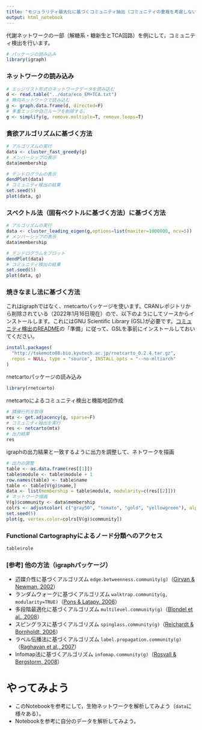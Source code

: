 ```yaml
---
title: "モジュラリティ最大化に基づくコミュニティ抽出（コミュニティの重複を考慮しない場合）"
output: html_notebook
---
```


代謝ネットワークの一部（解糖系・糖新生とTCA回路）を例にして，コミュニティ検出を行います。

```r
# パッケージの読み込み
library(igraph)
```

### ネットワークの読み込み
```r
# エッジリスト形式のネットワークデータを読み込む
d <- read.table("../data/eco_EM+TCA.txt")
# 無向ネットワークで読み込む
g <- graph.data.frame(d, directed=F)
# 多重エッジや自己ループを削除する。
g <- simplify(g, remove.multiple=T, remove.loops=T)
```

### 貪欲アルゴリズムに基づく方法
```r
# アルゴリズムの実行
data <- cluster_fast_greedy(g)
# メンバーシップの表示
data$membership
```

```r
# デンドログラムの表示
dendPlot(data)
# コミュニティ検出の結果
set.seed(5)
plot(data, g)
```
### スペクトル法（固有ベクトルに基づく方法）に基づく方法
```r
# アルゴリズムの実行
data <- cluster_leading_eigen(g,options=list(maxiter=1000000, ncv=5))
# メンバーシップの表示
data$membership
```

```r
# デンドログラムをプロット
dendPlot(data)
# コミュニティ検出の結果
set.seed(5)
plot(data, g)
```

### 焼きなまし法に基づく方法

これはigraphではなく、rnetcartoパッケージを使います。CRANレポジトリから削除されている（2022年1月16日現在）ので、以下のようにしてソースからインストールします。これにはGNU Scientific Library (GSL)が必要です。[コミュニティ検出のREADME](https://github.com/kztakemoto/network-analysis-in-biology/tree/main/community_detection)の「準備」に従って、GSLを事前にインストールしておいてください。
```r
install.packages(
  "http://takemoto08.bio.kyutech.ac.jp/rnetcarto_0.2.4.tar.gz", 
  repos = NULL, type = "source", INSTALL_opts = "--no-mltiarch"
)
```

rnetcartoパッケージの読み込み
```r
library(rnetcarto)
```

rnetcartoによるコミュニティ検出と機能地図作成
```r
# 隣接行列を取得
mtx <- get.adjacency(g, sparse=F)
# コミュニティ抽出を実行
res <- netcarto(mtx)
# 出力結果
res
```

igraphの出力結果と一致するように出力を調整して、ネトワークを描画
```r
# 出力の調整
table <- as.data.frame(res[[1]])
table$module <- table$module + 1
row.names(table) <- table$name
table <- table[V(g)$name,]
data <- list(membership = table$module, modularity=c(res[[2]]))
# ネットワーク描画
V(g)$community <- data$membership
colrs <- adjustcolor( c("gray50", "tomato", "gold", "yellowgreen"), alpha=.6) # 色付け
set.seed(5)
plot(g, vertex.color=colrs[V(g)$community])
```

### Functional Cartographyによるノード分類へのアクセス
```r
table$role
```

### [参考] 他の方法（igraphパッケージ）
  + 辺媒介性に基づくアルゴリズム ``edge.betweenness.community(g)``（[Girvan & Newman, 2002](https://arxiv.org/abs/cond-mat/0112110)）
  + ランダムウォークに基づくアルゴリズム ``walktrap.community(g, modularity=TRUE)``（[Pons & Latapy, 2006](http://www.leonidzhukov.net/hse/2015/sna/papers/PonsLatapy2006.10.2.pdf)）
  + 多段階最適化に基づくアルゴリズム ``multilevel.community(g)``（[Blondel et al., 2008](https://arxiv.org/abs/0803.0476)）
  + スピングラスに基づくアルゴリズム ``spinglass.community(g)``（[Reichardt & Bornholdt, 2006](http://www.itp.uni-bremen.de/complex/pdf/pre016110.pdf)）
  + ラベル伝播法に基づくアルゴリズム ``label.propagation.community(g)``（[Raghavan et al., 2007](https://arxiv.org/abs/0709.2938)）
  + Infomap法に基づくアルゴリズム ``infomap.community(g)``（[Rosvall & Bergstorm, 2008](https://arxiv.org/abs/0707.0609)）
  
# やってみよう
  + このNotebookを参考にして，生物ネットワークを解析してみよう（``data``に様々ある）。
  + Notebookを参考に自分のデータを解析してみよう。